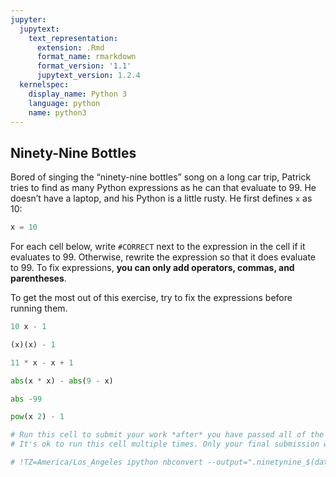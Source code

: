 ```yaml
---
jupyter:
  jupytext:
    text_representation:
      extension: .Rmd
      format_name: rmarkdown
      format_version: '1.1'
      jupytext_version: 1.2.4
  kernelspec:
    display_name: Python 3
    language: python
    name: python3
---
```


## Ninety-Nine Bottles


Bored of singing the "ninety-nine bottles" song on a long car trip, Patrick tries to find as many Python expressions as he can that evaluate to 99. He doesn't have a laptop, and his Python is a little rusty. He first defines `x` as 10:

```python
x = 10
```

For each cell below, write `#CORRECT` next to the expression in the cell if it evaluates to 99.  Otherwise, rewrite the expression so that it does evaluate to 99.  To fix expressions, **you can only add operators, commas, and parentheses**.

To get the most out of this exercise, try to fix the expressions before running them.

```python
10 x - 1
```

```python
(x)(x) - 1
```

```python
11 * x - x + 1
```

```python
abs(x * x) - abs(9 - x)
```

```python
abs -99
```

```python
pow(x 2) - 1
```

```python
# Run this cell to submit your work *after* you have passed all of the test cells.
# It's ok to run this cell multiple times. Only your final submission will be scored.

# !TZ=America/Los_Angeles ipython nbconvert --output=".ninetynine_$(date +%m%d_%H%M)_submission.html" ninetynine.ipynb
```
